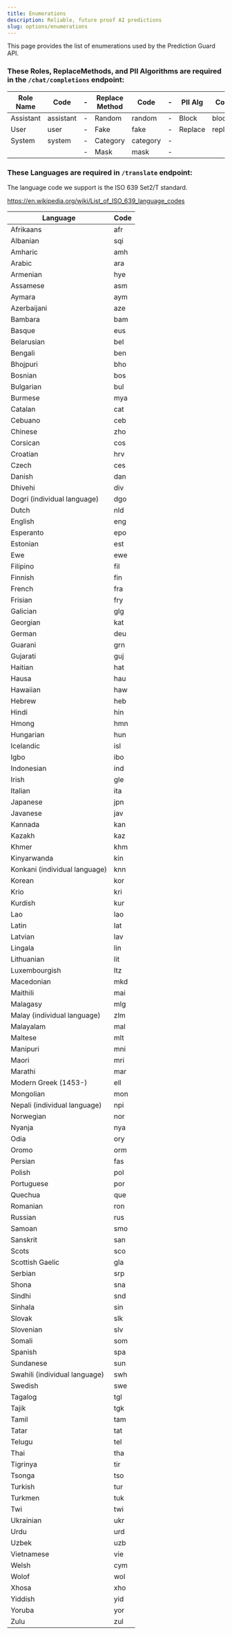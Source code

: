 ```yaml
---
title: Enumerations
description: Reliable, future proof AI predictions
slug: options/enumerations
---
```


This page provides the list of enumerations used by the Prediction Guard API.

### These Roles, ReplaceMethods, and PII Algorithms are required in the `/chat/completions` endpoint:

| Role Name | Code      | - | Replace Method | Code     | - | PII Alg  | Code    |
|-----------|-----------|---|----------------|----------|---|----------|---------|
| Assistant | assistant | - | Random         | random   | - | Block    | block   |
| User      | user      | - | Fake           | fake     | - | Replace  | replace |
| System    | system    | - | Category       | category | - |          |         | 
|           |           | - | Mask           | mask     | - |          |         |

### These Languages are required in `/translate` endpoint:

The language code we support is the ISO 639 Set2/T standard.

https://en.wikipedia.org/wiki/List_of_ISO_639_language_codes

| Language                         | Code |
|----------------------------------|------|
| Afrikaans                        | afr  |
| Albanian                         | sqi  |
| Amharic                          | amh  |
| Arabic                           | ara  |
| Armenian                         | hye  |
| Assamese                         | asm  |
| Aymara                           | aym  |
| Azerbaijani                      | aze  |
| Bambara                          | bam  |
| Basque                           | eus  |
| Belarusian                       | bel  |
| Bengali                          | ben  |
| Bhojpuri                         | bho  |
| Bosnian                          | bos  |
| Bulgarian                        | bul  |
| Burmese                          | mya  |
| Catalan                          | cat  |
| Cebuano                          | ceb  |
| Chinese                          | zho  |
| Corsican                         | cos  |
| Croatian                         | hrv  |
| Czech                            | ces  |
| Danish                           | dan  |
| Dhivehi                          | div  |
| Dogri (individual language)      | dgo  |
| Dutch                            | nld  |
| English                          | eng  |
| Esperanto                        | epo  |
| Estonian                         | est  |
| Ewe                              | ewe  |
| Filipino                         | fil  |
| Finnish                          | fin  |
| French                           | fra  |
| Frisian                          | fry  |
| Galician                         | glg  |
| Georgian                         | kat  |
| German                           | deu  |
| Guarani                          | grn  |
| Gujarati                         | guj  |
| Haitian                          | hat  |
| Hausa                            | hau  |
| Hawaiian                         | haw  |
| Hebrew                           | heb  |
| Hindi                            | hin  |
| Hmong                            | hmn  |
| Hungarian                        | hun  |
| Icelandic                        | isl  |
| Igbo                             | ibo  |
| Indonesian                       | ind  |
| Irish                            | gle  |
| Italian                          | ita  |
| Japanese                         | jpn  |
| Javanese                         | jav  |
| Kannada                          | kan  |
| Kazakh                           | kaz  |
| Khmer                            | khm  |
| Kinyarwanda                      | kin  |
| Konkani (individual language)    | knn  |
| Korean                           | kor  |
| Krio                             | kri  |
| Kurdish                          | kur  |
| Lao                              | lao  |
| Latin                            | lat  |
| Latvian                          | lav  |
| Lingala                          | lin  |
| Lithuanian                       | lit  |
| Luxembourgish                    | ltz  |
| Macedonian                       | mkd  |
| Maithili                         | mai  |
| Malagasy                         | mlg  |
| Malay (individual language)      | zlm  |
| Malayalam                        | mal  |
| Maltese                          | mlt  |
| Manipuri                         | mni  |
| Maori                            | mri  |
| Marathi                          | mar  |
| Modern Greek (1453-)             | ell  |
| Mongolian                        | mon  |
| Nepali (individual language)     | npi  |
| Norwegian                        | nor  |
| Nyanja                           | nya  |
| Odia                             | ory  |
| Oromo                            | orm  |
| Persian                          | fas  |
| Polish                           | pol  |
| Portuguese                       | por  |
| Quechua                          | que  |
| Romanian                         | ron  |
| Russian                          | rus  |
| Samoan                           | smo  |
| Sanskrit                         | san  |
| Scots                            | sco  |
| Scottish Gaelic                  | gla  |
| Serbian                          | srp  |
| Shona                            | sna  |
| Sindhi                           | snd  |
| Sinhala                          | sin  |
| Slovak                           | slk  |
| Slovenian                        | slv  |
| Somali                           | som  |
| Spanish                          | spa  |
| Sundanese                        | sun  |
| Swahili (individual language)    | swh  |
| Swedish                          | swe  |
| Tagalog                          | tgl  |
| Tajik                            | tgk  |
| Tamil                            | tam  |
| Tatar                            | tat  |
| Telugu                           | tel  |
| Thai                             | tha  |
| Tigrinya                         | tir  |
| Tsonga                           | tso  |
| Turkish                          | tur  |
| Turkmen                          | tuk  |
| Twi                              | twi  |
| Ukrainian                        | ukr  |
| Urdu                             | urd  |
| Uzbek                            | uzb  |
| Vietnamese                       | vie  |
| Welsh                            | cym  |
| Wolof                            | wol  |
| Xhosa                            | xho  |
| Yiddish                          | yid  |
| Yoruba                           | yor  |
| Zulu                             | zul  |